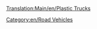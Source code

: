 [[Translation:Main/en/Plastic Trucks]]
{{en/RoadVehicle|name     = MightyMover Plastic Truck
  |img      = MightyMover_plastic.png
  |price    = £4,798 ($9,596)
  |speed    = 48 km/h
  |annual   = £421 ($842)
  |designed = 1935
  |life     = 15
  |capacity = 17,000 litres of plastic
}}
{{en/RoadVehicle|name     = Powernaught Plastic Truck
  |img      = Powernaught_plastic.png
  |price    = £6,029 ($12,058)
  |speed    = 88 km/h
  |annual   = £787 ($1,574)
  |designed = 1977
  |life     = 15
  |capacity = 19,000 litres of plastic
}}
{{en/RoadVehicle|name     = Wizzowow Plastic Truck
  |img      = Wizzowow_plastic.png
  |price    = £6,439 ($12,878)
  |speed    = 112 km/h
  |annual   = £1,125 ($2,250)
  |designed = 2011
  |life     = 15
  |capacity = 22,000 litres of plastic
}}


[[Category:en/Road Vehicles]]